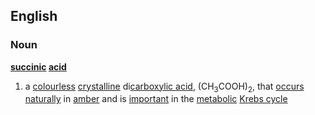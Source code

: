 ==English==
===Noun===
{{wikipedia}}
'''[[succinic]] [[acid]]'''
#a [[colourless]] [[crystalline]] di[[carboxylic acid]], (CH<sub>3</sub>COOH)<sub>2</sub>, that [[occur]]s [[naturally]] in [[amber]] and is [[important]] in the [[metabolic]] [[Krebs cycle]]